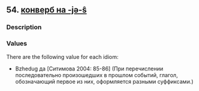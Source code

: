 ## 54. <a href =  'https://agricolamz.github.io/The_Circassian_Isoglosses_Database/54.html'>конверб на -jə-ŝ</a>
### Description



### Values
There are the following value for each idiom:

* Bzhedug  да [Ситимова 2004: 85-86] (При перечислении последовательно произошедших в прошлом событий, глагол, обозначающий первое из них, оформляется разными суффиксами.)

